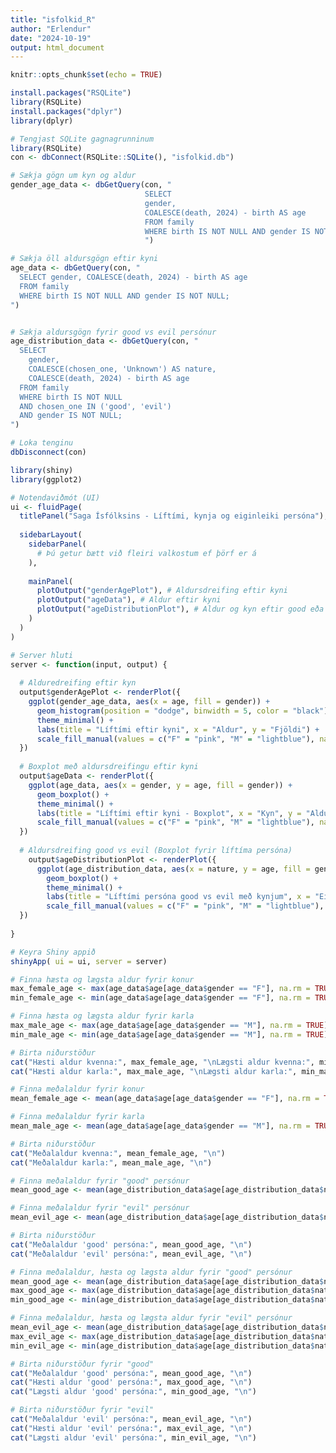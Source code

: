 ```yaml
---
title: "isfolkid_R"
author: "Erlendur"
date: "2024-10-19"
output: html_document
---
```


```r
knitr::opts_chunk$set(echo = TRUE)
```

```r
install.packages("RSQLite")
library(RSQLite)
install.packages("dplyr")
library(dplyr)
```

```r
# Tengjast SQLite gagnagrunninum
library(RSQLite)
con <- dbConnect(RSQLite::SQLite(), "isfolkid.db")

# Sækja gögn um kyn og aldur
gender_age_data <- dbGetQuery(con, "
                              SELECT
                              gender, 
                              COALESCE(death, 2024) - birth AS age
                              FROM family
                              WHERE birth IS NOT NULL AND gender IS NOT NULL;
                              ")

# Sækja öll aldursgögn eftir kyni
age_data <- dbGetQuery(con, "
  SELECT gender, COALESCE(death, 2024) - birth AS age
  FROM family
  WHERE birth IS NOT NULL AND gender IS NOT NULL;
")


# Sækja aldursgögn fyrir good vs evil persónur
age_distribution_data <- dbGetQuery(con, "
  SELECT
    gender,
    COALESCE(chosen_one, 'Unknown') AS nature, 
    COALESCE(death, 2024) - birth AS age
  FROM family
  WHERE birth IS NOT NULL
  AND chosen_one IN ('good', 'evil')
  AND gender IS NOT NULL;
")

# Loka tenginu
dbDisconnect(con)
```

```r
library(shiny)
library(ggplot2)

# Notendaviðmót (UI)
ui <- fluidPage(
  titlePanel("Saga Ísfólksins - Líftími, kynja og eiginleiki persóna"),
  
  sidebarLayout(
    sidebarPanel(
      # Þú getur bætt við fleiri valkostum ef þörf er á
    ),
    
    mainPanel(
      plotOutput("genderAgePlot"), # Aldursdreifing eftir kyni
      plotOutput("ageData"), # Aldur eftir kyni
      plotOutput("ageDistributionPlot"), # Aldur og kyn eftir good eða evil
    )
  )
)

# Server hluti
server <- function(input, output) {
  
  # Alduredreifing eftir kyn
  output$genderAgePlot <- renderPlot({
    ggplot(gender_age_data, aes(x = age, fill = gender)) +
      geom_histogram(position = "dodge", binwidth = 5, color = "black") +
      theme_minimal() +
      labs(title = "Líftími eftir kyni", x = "Aldur", y = "Fjöldi") +
      scale_fill_manual(values = c("F" = "pink", "M" = "lightblue"), name = "Kyn")
  })
  
  # Boxplot með aldursdreifingu eftir kyni
  output$ageData <- renderPlot({
    ggplot(age_data, aes(x = gender, y = age, fill = gender)) +
      geom_boxplot() +
      theme_minimal() +
      labs(title = "Líftími eftir kyni - Boxplot", x = "Kyn", y = "Aldur") +
      scale_fill_manual(values = c("F" = "pink", "M" = "lightblue"), name = "Kyn")
  })
    
  # Aldursdreifing good vs evil (Boxplot fyrir líftíma persóna)
    output$ageDistributionPlot <- renderPlot({
      ggplot(age_distribution_data, aes(x = nature, y = age, fill = gender)) +
        geom_boxplot() +
        theme_minimal() +
        labs(title = "Líftími persóna good vs evil með kynjum", x = "Eiginleiki", y = "Aldur") +
        scale_fill_manual(values = c("F" = "pink", "M" = "lightblue"), name = "Kyn")
  })
  
}

# Keyra Shiny appið
shinyApp( ui = ui, server = server)
```



```r
# Finna hæsta og lægsta aldur fyrir konur
max_female_age <- max(age_data$age[age_data$gender == "F"], na.rm = TRUE)
min_female_age <- min(age_data$age[age_data$gender == "F"], na.rm = TRUE)

# Finna hæsta og lægsta aldur fyrir karla
max_male_age <- max(age_data$age[age_data$gender == "M"], na.rm = TRUE)
min_male_age <- min(age_data$age[age_data$gender == "M"], na.rm = TRUE)

# Birta niðurstöður
cat("Hæsti aldur kvenna:", max_female_age, "\nLægsti aldur kvenna:", min_female_age, "\n")
cat("Hæsti aldur karla:", max_male_age, "\nLægsti aldur karla:", min_male_age, "\n")

# Finna meðalaldur fyrir konur
mean_female_age <- mean(age_data$age[age_data$gender == "F"], na.rm = TRUE)

# Finna meðalaldur fyrir karla
mean_male_age <- mean(age_data$age[age_data$gender == "M"], na.rm = TRUE)

# Birta niðurstöður
cat("Meðalaldur kvenna:", mean_female_age, "\n")
cat("Meðalaldur karla:", mean_male_age, "\n")

# Finna meðalaldur fyrir "good" persónur
mean_good_age <- mean(age_distribution_data$age[age_distribution_data$nature == "good"], na.rm = TRUE)

# Finna meðalaldur fyrir "evil" persónur
mean_evil_age <- mean(age_distribution_data$age[age_distribution_data$nature == "evil"], na.rm = TRUE)

# Birta niðurstöður
cat("Meðalaldur 'good' persóna:", mean_good_age, "\n")
cat("Meðalaldur 'evil' persóna:", mean_evil_age, "\n")

# Finna meðalaldur, hæsta og lægsta aldur fyrir "good" persónur
mean_good_age <- mean(age_distribution_data$age[age_distribution_data$nature == "good"], na.rm = TRUE)
max_good_age <- max(age_distribution_data$age[age_distribution_data$nature == "good"], na.rm = TRUE)
min_good_age <- min(age_distribution_data$age[age_distribution_data$nature == "good"], na.rm = TRUE)

# Finna meðalaldur, hæsta og lægsta aldur fyrir "evil" persónur
mean_evil_age <- mean(age_distribution_data$age[age_distribution_data$nature == "evil"], na.rm = TRUE)
max_evil_age <- max(age_distribution_data$age[age_distribution_data$nature == "evil"], na.rm = TRUE)
min_evil_age <- min(age_distribution_data$age[age_distribution_data$nature == "evil"], na.rm = TRUE)

# Birta niðurstöður fyrir "good"
cat("Meðalaldur 'good' persóna:", mean_good_age, "\n")
cat("Hæsti aldur 'good' persóna:", max_good_age, "\n")
cat("Lægsti aldur 'good' persóna:", min_good_age, "\n")

# Birta niðurstöður fyrir "evil"
cat("Meðalaldur 'evil' persóna:", mean_evil_age, "\n")
cat("Hæsti aldur 'evil' persóna:", max_evil_age, "\n")
cat("Lægsti aldur 'evil' persóna:", min_evil_age, "\n")



```